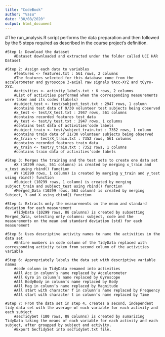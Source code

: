 ```yaml
---
title: "CodeBook"
author: "Vasu"
date: "30/08/2020"
output: html_document
---
```


#The run_analysis.R script performs the data preparation and then followed by the 5 steps required as described in the course project’s definition.

    #Step 1: Download the dataset
        #Dataset downloaded and extracted under the folder called UCI HAR Dataset

    #Step 2: Assign each data to variables
        #features <- features.txt : 561 rows, 2 columns
        #The features selected for this database come from the accelerometer and gyroscope 3-axial raw signals tAcc-XYZ and tGyro-XYZ.
        #activities <- activity_labels.txt : 6 rows, 2 columns
        #List of activities performed when the corresponding measurements were taken and its codes (labels)
        #subject_test <- test/subject_test.txt : 2947 rows, 1 column
        #contains test data of 9/30 volunteer test subjects being observed
        #x_test <- test/X_test.txt : 2947 rows, 561 columns
        #contains recorded features test data
        #y_test <- test/y_test.txt : 2947 rows, 1 columns
        #contains test data of activities’code labels
        #subject_train <- test/subject_train.txt : 7352 rows, 1 column
        #contains train data of 21/30 volunteer subjects being observed
        #x_train <- test/X_train.txt : 7352 rows, 561 columns
        #contains recorded features train data
        #y_train <- test/y_train.txt : 7352 rows, 1 columns
        #contains train data of activities’code labels

    #Step 3: Merges the training and the test sets to create one data set
        #X (10299 rows, 561 columns) is created by merging x_train and x_test using rbind() function
        #Y (10299 rows, 1 column) is created by merging y_train and y_test using rbind() function
        #Subject (10299 rows, 1 column) is created by merging subject_train and subject_test using rbind() function
        #Merged_Data (10299 rows, 563 column) is created by merging Subject, Y and X using cbind() function

    #Step 4: Extracts only the measurements on the mean and standard deviation for each measurement
        #TidyData (10299 rows, 88 columns) is created by subsetting Merged_Data, selecting only columns: subject, code and the measurements on the mean and standard deviation (std) for each measurement

    #Step 5: Uses descriptive activity names to name the activities in the data set
        #Entire numbers in code column of the TidyData replaced with corresponding activity taken from second column of the activities variable

    #Step 6: Appropriately labels the data set with descriptive variable names
        #code column in TidyData renamed into activities
        #All Acc in column’s name replaced by Accelerometer
        #All Gyro in column’s name replaced by Gyroscope
        #All BodyBody in column’s name replaced by Body
        #All Mag in column’s name replaced by Magnitude
        #All start with character f in column’s name replaced by Frequency
        #All start with character t in column’s name replaced by Time

    #Step 7: From the data set in step 4, creates a second, independent tidy data set with the average of each variable for each activity and each subject
        #secTidySet (180 rows, 88 columns) is created by sumarizing TidyData taking the means of each variable for each activity and each subject, after groupped by subject and activity.
        #Export SecTidySet into secTidySet.txt file.

